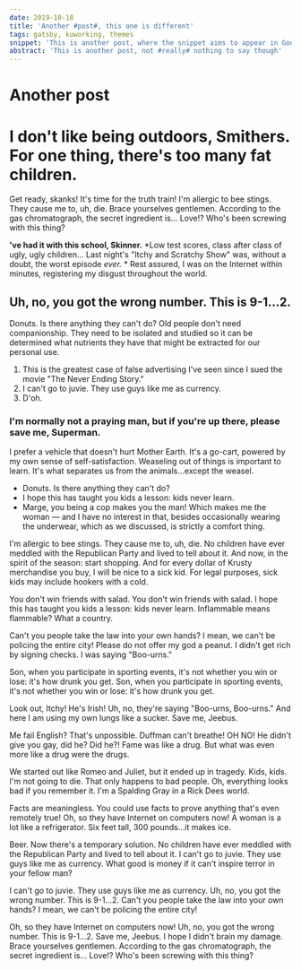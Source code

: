```yaml
---
date: 2019-10-18
title: 'Another #post#, this one is different'
tags: gatsby, kuworking, themes
snippet: 'This is another post, where the snippet aims to appear in Google'
abstract: 'This is another post, not #really# nothing to say though'
---
```



# Another post

# I don't like being outdoors, Smithers. For one thing, there's too many fat children.

Get ready, skanks! It's time for the truth train! I'm allergic to bee stings. They cause me to, uh, die. Brace yourselves gentlemen. According to the gas chromatograph, the secret ingredient is… Love!? Who's been screwing with this thing?

__'ve had it with this school, Skinner.__ *Low test scores, class after class of ugly, ugly children… Last night's "Itchy and Scratchy Show" was, without a doubt, the worst episode *ever.* * Rest assured, I was on the Internet within minutes, registering my disgust throughout the world.

## Uh, no, you got the wrong number. This is 9-1…2.

Donuts. Is there anything they can't do? Old people don't need companionship. They need to be isolated and studied so it can be determined what nutrients they have that might be extracted for our personal use.

1. This is the greatest case of false advertising I've seen since I sued the movie "The Never Ending Story."
2. I can't go to juvie. They use guys like me as currency.
3. D'oh.

### I'm normally not a praying man, but if you're up there, please save me, Superman.

I prefer a vehicle that doesn't hurt Mother Earth. It's a go-cart, powered by my own sense of self-satisfaction. Weaseling out of things is important to learn. It's what separates us from the animals…except the weasel.

* Donuts. Is there anything they can't do?
* I hope this has taught you kids a lesson: kids never learn.
* Marge, you being a cop makes you the man! Which makes me the woman — and I have no interest in that, besides occasionally wearing the underwear, which as we discussed, is strictly a comfort thing.

I'm allergic to bee stings. They cause me to, uh, die. No children have ever meddled with the Republican Party and lived to tell about it. And now, in the spirit of the season: start shopping. And for every dollar of Krusty merchandise you buy, I will be nice to a sick kid. For legal purposes, sick kids may include hookers with a cold.

You don't win friends with salad. You don't win friends with salad. I hope this has taught you kids a lesson: kids never learn. Inflammable means flammable? What a country.

Can't you people take the law into your own hands? I mean, we can't be policing the entire city! Please do not offer my god a peanut. I didn't get rich by signing checks. I was saying "Boo-urns."

Son, when you participate in sporting events, it's not whether you win or lose: it's how drunk you get. Son, when you participate in sporting events, it's not whether you win or lose: it's how drunk you get.

Look out, Itchy! He's Irish! Uh, no, they're saying "Boo-urns, Boo-urns." And here I am using my own lungs like a sucker. Save me, Jeebus.

Me fail English? That's unpossible. Duffman can't breathe! OH NO! He didn't give you gay, did he? Did he?! Fame was like a drug. But what was even more like a drug were the drugs.

We started out like Romeo and Juliet, but it ended up in tragedy. Kids, kids. I'm not going to die. That only happens to bad people. Oh, everything looks bad if you remember it. I'm a Spalding Gray in a Rick Dees world.

Facts are meaningless. You could use facts to prove anything that's even remotely true! Oh, so they have Internet on computers now! A woman is a lot like a refrigerator. Six feet tall, 300 pounds…it makes ice.

Beer. Now there's a temporary solution. No children have ever meddled with the Republican Party and lived to tell about it. I can't go to juvie. They use guys like me as currency. What good is money if it can't inspire terror in your fellow man?

I can't go to juvie. They use guys like me as currency. Uh, no, you got the wrong number. This is 9-1…2. Can't you people take the law into your own hands? I mean, we can't be policing the entire city!

Oh, so they have Internet on computers now! Uh, no, you got the wrong number. This is 9-1…2. Save me, Jeebus. I hope I didn't brain my damage. Brace yourselves gentlemen. According to the gas chromatograph, the secret ingredient is… Love!? Who's been screwing with this thing?
